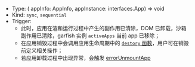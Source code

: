 
- Type: <Highlight> ( appInfo: AppInfo, appInstance: interfaces.App) => void </Highlight>
- Kind: `sync`, `sequential`
- Trigger:
  - 此时，应用在渲和运行过程中产生的副作用已清除，DOM 已卸载，沙箱副作用已清除，garfish 实例 `activeApps` 当前 app 已移除；
  - 在应用销毁过程中会调用应用生命周期中的 [`destory` 函数](../guide/quickStart#2导出-provider-函数)，用户可在销毁前定义相关操作；
  - 若应用卸载过程中出现异常，会触发 [errorUnmountApp](/api/run#errorUnmountApp)
